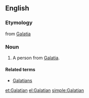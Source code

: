 ==English==
===Etymology===
from [[Galatia]]

===Noun===
{{en-noun}}
# A person from [[Galatia]].

====Related terms====
*[[Galatians]]

[[et:Galatian]]
[[el:Galatian]]
[[simple:Galatian]]